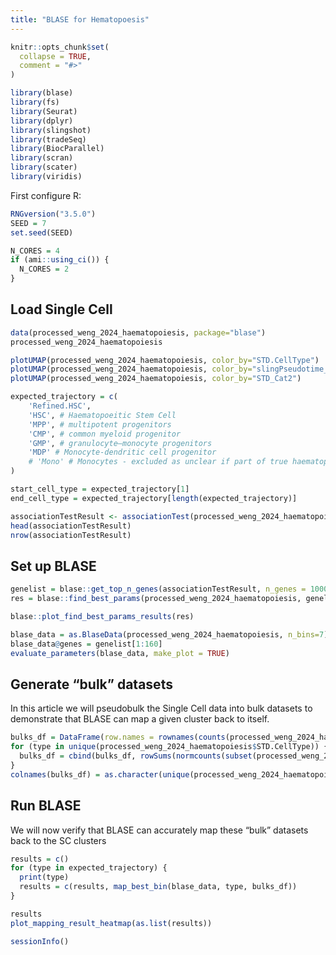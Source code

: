 ```yaml
---
title: "BLASE for Hematopoesis"
---
```


```r
knitr::opts_chunk$set(
  collapse = TRUE,
  comment = "#>"
)
```

```r
library(blase)
library(fs)
library(Seurat)
library(dplyr)
library(slingshot)
library(tradeSeq)
library(BiocParallel)
library(scran)
library(scater)
library(viridis)
```

First configure R:
```r
RNGversion("3.5.0")
SEED = 7
set.seed(SEED)
```

```r
N_CORES = 4
if (ami::using_ci()) {
  N_CORES = 2
}
```

## Load Single Cell
```r
data(processed_weng_2024_haematopoiesis, package="blase")
processed_weng_2024_haematopoiesis

plotUMAP(processed_weng_2024_haematopoiesis, color_by="STD.CellType")
plotUMAP(processed_weng_2024_haematopoiesis, color_by="slingPseudotime_1")
plotUMAP(processed_weng_2024_haematopoiesis, color_by="STD_Cat2")
```


```r
expected_trajectory = c(
    'Refined.HSC',
    'HSC', # Haematopoeitic Stem Cell
    'MPP', # multipotent progenitors
    'CMP', # common myeloid progenitor
    'GMP', # granulocyte–monocyte progenitors
    'MDP' # Monocyte-dendritic cell progenitor
    # 'Mono' # Monocytes - excluded as unclear if part of true haematopoiesis process or mature and BM resident
)

start_cell_type = expected_trajectory[1]
end_cell_type = expected_trajectory[length(expected_trajectory)]
```



```r
associationTestResult <- associationTest(processed_weng_2024_haematopoiesis, lineages=T, global=F, contrastType="consecutive")
head(associationTestResult)
nrow(associationTestResult)
```
## Set up BLASE
```r
genelist = blase::get_top_n_genes(associationTestResult, n_genes = 1000, lineage = 1)
res = blase::find_best_params(processed_weng_2024_haematopoiesis, genelist, split_by="pseudotime_range", bins_count_range=c(6, 7, 8,9, 10),gene_count_range=c(10,20,40, 60, 80, 100, 120, 160, 240, 360))

blase::plot_find_best_params_results(res)
```

```r
blase_data = as.BlaseData(processed_weng_2024_haematopoiesis, n_bins=7)
blase_data@genes = genelist[1:160]
evaluate_parameters(blase_data, make_plot = TRUE)
```

## Generate "bulk" datasets
In this article we will pseudobulk the Single Cell data into bulk datasets to demonstrate that
BLASE can map a given cluster back to itself.
```r
bulks_df = DataFrame(row.names = rownames(counts(processed_weng_2024_haematopoiesis)))
for (type in unique(processed_weng_2024_haematopoiesis$STD.CellType)) {
  bulks_df = cbind(bulks_df, rowSums(normcounts(subset(processed_weng_2024_haematopoiesis, , STD.CellType==type))))
}
colnames(bulks_df) = as.character(unique(processed_weng_2024_haematopoiesis$STD.CellType))
```

## Run BLASE
We will now verify that BLASE can accurately map these "bulk" datasets back to the SC clusters

```r
results = c()
for (type in expected_trajectory) {
  print(type)
  results = c(results, map_best_bin(blase_data, type, bulks_df))
}
```

```r
results
plot_mapping_result_heatmap(as.list(results))
```
```r
sessionInfo()
```